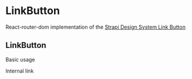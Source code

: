 <!--- Link.stories.mdx --->


<Meta title="components/LinkButton" component={Link} />

# LinkButton

React-router-dom implementation of the [Strapi Design System Link Button](https://design-system-git-main-strapijs.vercel.app/?path=/story/design-system-components-linkbutton--base)

## LinkButton

Basic usage

<Canvas>
  <Story name="base">
    <Box padding={4}>
        <LinkButton to="/somewhere-internal">Internal link</LinkButton>
    </Box>
  </Story>
</Canvas>
